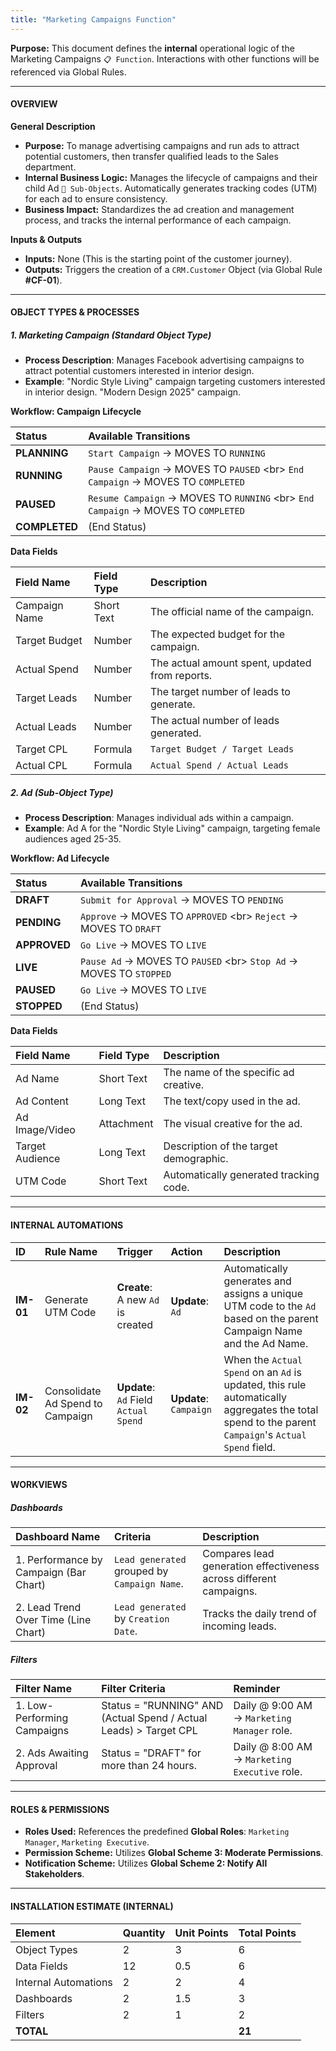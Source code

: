 ```yaml
---
title: "Marketing Campaigns Function"
---
```


**Purpose:** This document defines the **internal** operational logic of the Marketing Campaigns `📋 Function`. Interactions with other functions will be referenced via Global Rules.

---

#### **OVERVIEW**

**General Description**

- **Purpose:** To manage advertising campaigns and run ads to attract potential customers, then transfer qualified leads to the Sales department.
- **Internal Business Logic:** Manages the lifecycle of campaigns and their child Ad `🧊︎ Sub-Objects`. Automatically generates tracking codes (UTM) for each ad to ensure consistency.
- **Business Impact:** Standardizes the ad creation and management process, and tracks the internal performance of each campaign.

**Inputs & Outputs**

- **Inputs:** None (This is the starting point of the customer journey).
- **Outputs:** Triggers the creation of a `CRM.Customer` Object (via Global Rule **#CF-01**).

---

#### **OBJECT TYPES & PROCESSES**

##### **1. Marketing Campaign (Standard Object Type)**

- **Process Description**: Manages Facebook advertising campaigns to attract potential customers interested in interior design.
- **Example**: "Nordic Style Living" campaign targeting customers interested in interior design. "Modern Design 2025" campaign.

**Workflow: Campaign Lifecycle**

| Status        | Available Transitions                                                               |
| :------------ | :---------------------------------------------------------------------------------- |
| **PLANNING**  | `Start Campaign` → MOVES TO `RUNNING`                                               |
| **RUNNING**   | `Pause Campaign` → MOVES TO `PAUSED` \<br\> `End Campaign` → MOVES TO `COMPLETED`   |
| **PAUSED**    | `Resume Campaign` → MOVES TO `RUNNING` \<br\> `End Campaign` → MOVES TO `COMPLETED` |
| **COMPLETED** | (End Status)                                                                        |

**Data Fields**

| Field Name    | Field Type | Description                                    |
| :------------ | :--------- | :--------------------------------------------- |
| Campaign Name | Short Text | The official name of the campaign.             |
| Target Budget | Number     | The expected budget for the campaign.          |
| Actual Spend  | Number     | The actual amount spent, updated from reports. |
| Target Leads  | Number     | The target number of leads to generate.        |
| Actual Leads  | Number     | The actual number of leads generated.          |
| Target CPL    | Formula    | `Target Budget / Target Leads`                 |
| Actual CPL    | Formula    | `Actual Spend / Actual Leads`                  |

##### **2. Ad (Sub-Object Type)**

- **Process Description**: Manages individual ads within a campaign.
- **Example**: Ad A for the "Nordic Style Living" campaign, targeting female audiences aged 25-35.

**Workflow: Ad Lifecycle**

| Status       | Available Transitions                                                |
| :----------- | :------------------------------------------------------------------- |
| **DRAFT**    | `Submit for Approval` → MOVES TO `PENDING`                           |
| **PENDING**  | `Approve` → MOVES TO `APPROVED` \<br\> `Reject` → MOVES TO `DRAFT`   |
| **APPROVED** | `Go Live` → MOVES TO `LIVE`                                          |
| **LIVE**     | `Pause Ad` → MOVES TO `PAUSED` \<br\> `Stop Ad` → MOVES TO `STOPPED` |
| **PAUSED**   | `Go Live` → MOVES TO `LIVE`                                          |
| **STOPPED**  | (End Status)                                                         |

**Data Fields**

| Field Name      | Field Type | Description                            |
| :-------------- | :--------- | :------------------------------------- |
| Ad Name         | Short Text | The name of the specific ad creative.  |
| Ad Content      | Long Text  | The text/copy used in the ad.          |
| Ad Image/Video  | Attachment | The visual creative for the ad.        |
| Target Audience | Long Text  | Description of the target demographic. |
| UTM Code        | Short Text | Automatically generated tracking code. |

---

#### **INTERNAL AUTOMATIONS**

| ID        | Rule Name                        | Trigger                               | Action                 | Description                                                                                                                                        |
| :-------- | :------------------------------- | :------------------------------------ | :--------------------- | :------------------------------------------------------------------------------------------------------------------------------------------------- |
| **IM-01** | Generate UTM Code                | **Create**: A new `Ad` is created     | **Update**: `Ad`       | Automatically generates and assigns a unique UTM code to the `Ad` based on the parent Campaign Name and the Ad Name.                               |
| **IM-02** | Consolidate Ad Spend to Campaign | **Update**: `Ad` Field `Actual Spend` | **Update**: `Campaign` | When the `Actual Spend` on an `Ad` is updated, this rule automatically aggregates the total spend to the parent `Campaign`'s `Actual Spend` field. |

---

#### **WORKVIEWS**

##### **Dashboards**

| Dashboard Name                         | Criteria                                     | Description                                                        |
| :------------------------------------- | :------------------------------------------- | :----------------------------------------------------------------- |
| 1. Performance by Campaign (Bar Chart) | `Lead generated` grouped by `Campaign Name`. | Compares lead generation effectiveness across different campaigns. |
| 2. Lead Trend Over Time (Line Chart)   | `Lead generated` by `Creation Date`.         | Tracks the daily trend of incoming leads.                          |

##### **Filters**

| Filter Name                 | Filter Criteria                                                    | Reminder                                      |
| :-------------------------- | :----------------------------------------------------------------- | :-------------------------------------------- |
| 1. Low-Performing Campaigns | Status = "RUNNING" AND (Actual Spend / Actual Leads) \> Target CPL | Daily @ 9:00 AM → `Marketing Manager` role.   |
| 2. Ads Awaiting Approval    | Status = "DRAFT" for more than 24 hours.                           | Daily @ 8:00 AM → `Marketing Executive` role. |

---

#### **ROLES & PERMISSIONS**

- **Roles Used:** References the predefined **Global Roles**: `Marketing Manager`, `Marketing Executive`.
- **Permission Scheme:** Utilizes **Global Scheme 3: Moderate Permissions**.
- **Notification Scheme:** Utilizes **Global Scheme 2: Notify All Stakeholders**.

---

#### **INSTALLATION ESTIMATE (INTERNAL)**

| Element              | Quantity | Unit Points | Total Points |
| :------------------- | :------- | :---------- | :----------- |
| Object Types         | 2        | 3           | 6            |
| Data Fields          | 12       | 0.5         | 6            |
| Internal Automations | 2        | 2           | 4            |
| Dashboards           | 2        | 1.5         | 3            |
| Filters              | 2        | 1           | 2            |
| **TOTAL**            |          |             | **21**       |